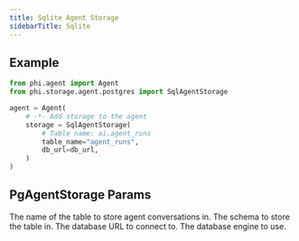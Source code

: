 ```yaml
---
title: Sqlite Agent Storage
sidebarTitle: Sqlite
---
```


## Example

```python agent_with_storage.py
from phi.agent import Agent
from phi.storage.agent.postgres import SqlAgentStorage

agent = Agent(
    # -*- Add storage to the agent
    storage = SqlAgentStorage(
        # Table name: ai.agent_runs
        table_name="agent_runs",
        db_url=db_url,
    )
)
```

## PgAgentStorage Params

<ResponseField name="table_name" type="str">
  The name of the table to store agent conversations in.
</ResponseField>
<ResponseField name="schema" type="str" default="llm">
  The schema to store the table in.
</ResponseField>
<ResponseField name="db_url" type="str">
  The database URL to connect to.
</ResponseField>
<ResponseField name="db_engine" type="Engine">
  The database engine to use.
</ResponseField>